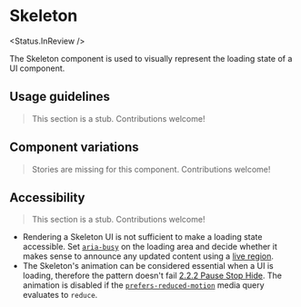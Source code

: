 
<Meta of={Stories} />

# Skeleton

<Status.InReview />

The Skeleton component is used to visually represent the loading state of a UI component.

<Story of={Stories.Base} />
<Props />

## Usage guidelines

> This section is a stub. Contributions welcome!

## Component variations

> Stories are missing for this component. Contributions welcome!

## Accessibility

> This section is a stub. Contributions welcome!

- Rendering a Skeleton UI is not sufficient to make a loading state accessible. Set [`aria-busy`](https://developer.mozilla.org/en-US/docs/Web/Accessibility/ARIA/Attributes/aria-busy) on the loading area and decide whether it makes sense to announce any updated content using a [live region](https://developer.mozilla.org/en-US/docs/Web/Accessibility/ARIA/ARIA_Live_Regions).
- The Skeleton's animation can be considered essential when a UI is loading, therefore the pattern doesn't fail [2.2.2 Pause Stop Hide](https://www.w3.org/WAI/WCAG21/Understanding/pause-stop-hide.html). The animation is disabled if the [`prefers-reduced-motion`](https://developer.mozilla.org/en-US/docs/Web/CSS/@media/prefers-reduced-motion) media query evaluates to `reduce`.
